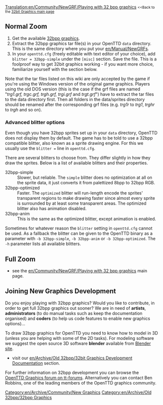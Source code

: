 [[Translation:en/Community/NewGRF/Playing with 32 bpp graphics]]
<small><<Back to the [[en/Archive/Old 32bpp/32bit Graphics Development|32bit Graphics main page]]</small>
{{en/Feature|0.6|align="right"}}

==Normal Zoom==
# Get the available  [[en/Archive/Old 32bpp/List of downloadable 32 bpp tars|32bpp graphics]].
# Extract the 32bpp graphics tar file(s) in your OpenTTD <code>data</code> directory. This is the same directory where you put your [[en/Manual/NewGRF]]s.
# In your <code>openttd.cfg</code> (freely editable with text editor of your choice), add <code>blitter = 32bpp-simple</code> under the <code>[misc]</code> section. Save the file. This is a foolproof way to get 32bit graphics working - if you want more choice, familiarize yourself with the section below.

Note that the tar files listed on this wiki are only accepted by the game if you're using the Windows version of the original game graphics. Players using the old DOS version (this is the case if the grf files are named "''trg1.grf, trgc.grf, trgh.grf, trgi.grf'' and ''trgt.grf''") have to extract the tar files to the data directory first. Then all folders in the data/sprites directory should be renamed after the corresponding grf files (e.g. ''trg1r'' to ''trg1'', ''trghr'' to ''trgh'' and so on).

===Advanced blitter options===

Even though you have 32bpp sprites set up in your <code>data</code> directory, OpenTTD does not display them by default. The game has to be told to use a 32bpp compatible blitter, also known as a sprite drawing engine. For this we usually use the <code>blitter =</code> line in <code>openttd.cfg</code>.
    
There are several blitters to choose from. They differ slightly in how they draw the sprites. Below is a list of available blitters and their properties.

;32bpp-simple
:Slower, but reliable. The <code>simple</code> blitter does no optimization at all on the sprite data, it just converts it from palettized 8bpp to 32bpp RGB.
;32bpp-optimized
:Faster. The <code>optimized</code> blitter will run-length encode the sprites' transparent regions to make drawing faster since almost every sprite is surrounded by at least some transparent areas. The optimized blitter also has animation disabled.
;32bpp-anim
:This is the same as the optimized blitter, except animation is enabled.

Sometimes for whatever reason the <code>blitter</code> setting in <code>openttd.cfg</code> cannot be used. As a fallback the blitter can be given to the OpenTTD binary as a parameter with <code>-b 32bpp-simple</code>, <code>-b 32bpp-anim</code> or <code>-b 32bpp-optimized</code>. The <code>-h</code> parameter lists all available blitters.


==Full Zoom==
{{en/Note|While 32bpp graphics can be used with vanilla OpenTTD, the 'full zoom' feature requires a custom-build version with the respective patch applied:}}
* see the [[en/Community/NewGRF/Playing with 32 bpp graphics]] main page.

==Joining New Graphics Development==

Do you enjoy playing with 32bpp graphics? Would you like to contribute, in order to get full 32bpp graphics out sooner? We are in need of '''artists''', '''administrators''' (to do manual tasks such as keep the documentation organised) and '''coders''' (to help us code features to enable new graphics options)...

To draw 32bpp graphics for OpenTTD you need to know how to model in 3D (unless you are helping with some of the 2D tasks). For modeling software we suggest the open source 3D software '''blender''' available from [http://blender.org Blender site].

* visit our [[en/Archive/Old 32bpp/32bit Graphics Development Documentation]] section.

For further information on 32bpp development you can browse the [http://www.tt-forums.net/viewforum.php?f=36 OpenTTD Graphics forum on tt-forums]. Alternatively you can contact Ben Robbins, one of the leading members of the OpenTTD graphics community.


{{en/Archive/Old 32bpp/Navbox Graphics Development}}

[[Category:en/Archive/Community/New Graphics]][[Category:en/Archive/Old 32bpp/32bpp Graphics]]